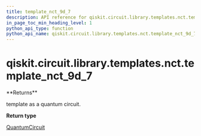 ```yaml
---
title: template_nct_9d_7
description: API reference for qiskit.circuit.library.templates.nct.template_nct_9d_7
in_page_toc_min_heading_level: 1
python_api_type: function
python_api_name: qiskit.circuit.library.templates.nct.template_nct_9d_7
---
```


# qiskit.circuit.library.templates.nct.template\_nct\_9d\_7

<Function id="qiskit.circuit.library.templates.nct.template_nct_9d_7" github="https://github.com/qiskit/qiskit/tree/stable/0.18/qiskit/circuit/library/templates/nct/template_nct_9d_7.py" signature="template_nct_9d_7()">
  **Returns**

  template as a quantum circuit.

  **Return type**

  [QuantumCircuit](qiskit.circuit.QuantumCircuit "qiskit.circuit.QuantumCircuit")
</Function>

